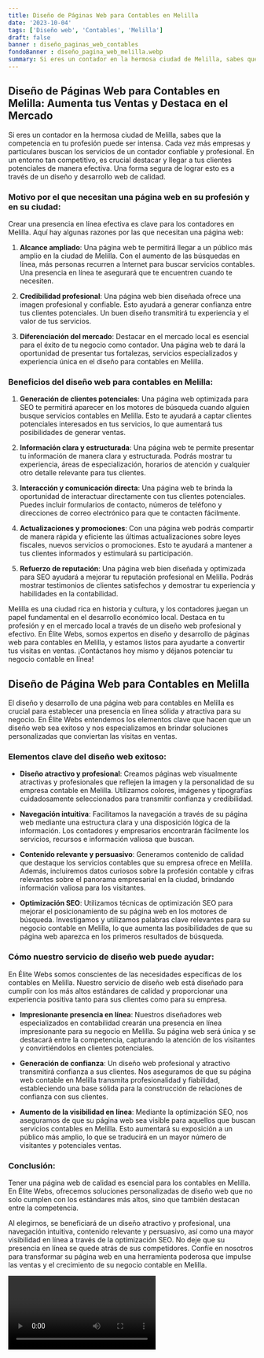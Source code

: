 ```yaml
---
title: Diseño de Páginas Web para Contables en Melilla
date: '2023-10-04'
tags: ['Diseño web', 'Contables', 'Melilla']
draft: false
banner : diseño_paginas_web_contables
fondoBanner : diseño_pagina_web_melilla.webp
summary: Si eres un contador en la hermosa ciudad de Melilla, sabes que la competencia en tu profesión puede ser intensa. Cada vez más empresas y particulares buscan los servicios de un contador confiable y profesional. En un entorno tan competitivo, es crucial destacar y llegar a tus clientes potenciales de manera efectiva. Una forma segura de lograr esto es a través de un diseño y desarrollo web de calidad.
---
```


## Diseño de Páginas Web para Contables en Melilla: Aumenta tus Ventas y Destaca en el Mercado

Si eres un contador en la hermosa ciudad de Melilla, sabes que la competencia en tu profesión puede ser intensa. Cada vez más empresas y particulares buscan los servicios de un contador confiable y profesional. En un entorno tan competitivo, es crucial destacar y llegar a tus clientes potenciales de manera efectiva. Una forma segura de lograr esto es a través de un diseño y desarrollo web de calidad.

### Motivo por el que necesitan una página web en su profesión y en su ciudad:

Crear una presencia en línea efectiva es clave para los contadores en Melilla. Aquí hay algunas razones por las que necesitan una página web:

1. **Alcance ampliado**: Una página web te permitirá llegar a un público más amplio en la ciudad de Melilla. Con el aumento de las búsquedas en línea, más personas recurren a Internet para buscar servicios contables. Una presencia en línea te asegurará que te encuentren cuando te necesiten.

2. **Credibilidad profesional**: Una página web bien diseñada ofrece una imagen profesional y confiable. Esto ayudará a generar confianza entre tus clientes potenciales. Un buen diseño transmitirá tu experiencia y el valor de tus servicios.

3. **Diferenciación del mercado**: Destacar en el mercado local es esencial para el éxito de tu negocio como contador. Una página web te dará la oportunidad de presentar tus fortalezas, servicios especializados y experiencia única en el diseño para contables en Melilla.

### Beneficios del diseño web para contables en Melilla:

1. **Generación de clientes potenciales**: Una página web optimizada para SEO te permitirá aparecer en los motores de búsqueda cuando alguien busque servicios contables en Melilla. Esto te ayudará a captar clientes potenciales interesados en tus servicios, lo que aumentará tus posibilidades de generar ventas.

2. **Información clara y estructurada**: Una página web te permite presentar tu información de manera clara y estructurada. Podrás mostrar tu experiencia, áreas de especialización, horarios de atención y cualquier otro detalle relevante para tus clientes.

3. **Interacción y comunicación directa**: Una página web te brinda la oportunidad de interactuar directamente con tus clientes potenciales. Puedes incluir formularios de contacto, números de teléfono y direcciones de correo electrónico para que te contacten fácilmente.

4. **Actualizaciones y promociones**: Con una página web podrás compartir de manera rápida y eficiente las últimas actualizaciones sobre leyes fiscales, nuevos servicios o promociones. Esto te ayudará a mantener a tus clientes informados y estimulará su participación.

5. **Refuerzo de reputación**: Una página web bien diseñada y optimizada para SEO ayudará a mejorar tu reputación profesional en Melilla. Podrás mostrar testimonios de clientes satisfechos y demostrar tu experiencia y habilidades en la contabilidad.

Melilla es una ciudad rica en historia y cultura, y los contadores juegan un papel fundamental en el desarrollo económico local. Destaca en tu profesión y en el mercado local a través de un diseño web profesional y efectivo. En Élite Webs, somos expertos en diseño y desarrollo de páginas web para contables en Melilla, y estamos listos para ayudarte a convertir tus visitas en ventas. ¡Contáctanos hoy mismo y déjanos potenciar tu negocio contable en línea!

<GifSeo />

<Cta />

## Diseño de Página Web para Contables en Melilla

El diseño y desarrollo de una página web para contables en Melilla es crucial para establecer una presencia en línea sólida y atractiva para su negocio. En Élite Webs entendemos los elementos clave que hacen que un diseño web sea exitoso y nos especializamos en brindar soluciones personalizadas que conviertan las visitas en ventas.

### Elementos clave del diseño web exitoso:

- **Diseño atractivo y profesional**: Creamos páginas web visualmente atractivas y profesionales que reflejen la imagen y la personalidad de su empresa contable en Melilla. Utilizamos colores, imágenes y tipografías cuidadosamente seleccionados para transmitir confianza y credibilidad.

- **Navegación intuitiva**: Facilitamos la navegación a través de su página web mediante una estructura clara y una disposición lógica de la información. Los contadores y empresarios encontrarán fácilmente los servicios, recursos e información valiosa que buscan.

- **Contenido relevante y persuasivo**: Generamos contenido de calidad que destaque los servicios contables que su empresa ofrece en Melilla. Además, incluiremos datos curiosos sobre la profesión contable y cifras relevantes sobre el panorama empresarial en la ciudad, brindando información valiosa para los visitantes.

- **Optimización SEO**: Utilizamos técnicas de optimización SEO para mejorar el posicionamiento de su página web en los motores de búsqueda. Investigamos y utilizamos palabras clave relevantes para su negocio contable en Melilla, lo que aumenta las posibilidades de que su página web aparezca en los primeros resultados de búsqueda.

### Cómo nuestro servicio de diseño web puede ayudar:

En Élite Webs somos conscientes de las necesidades específicas de los contables en Melilla. Nuestro servicio de diseño web está diseñado para cumplir con los más altos estándares de calidad y proporcionar una experiencia positiva tanto para sus clientes como para su empresa.

- **Impresionante presencia en línea**: Nuestros diseñadores web especializados en contabilidad crearán una presencia en línea impresionante para su negocio en Melilla. Su página web será única y se destacará entre la competencia, capturando la atención de los visitantes y convirtiéndolos en clientes potenciales.

- **Generación de confianza**: Un diseño web profesional y atractivo transmitirá confianza a sus clientes. Nos aseguramos de que su página web contable en Melilla transmita profesionalidad y fiabilidad, estableciendo una base sólida para la construcción de relaciones de confianza con sus clientes.

- **Aumento de la visibilidad en línea**: Mediante la optimización SEO, nos aseguramos de que su página web sea visible para aquellos que buscan servicios contables en Melilla. Esto aumentará su exposición a un público más amplio, lo que se traducirá en un mayor número de visitantes y potenciales ventas.

### Conclusión:

Tener una página web de calidad es esencial para los contables en Melilla. En Élite Webs, ofrecemos soluciones personalizadas de diseño web que no solo cumplen con los estándares más altos, sino que también destacan entre la competencia.

Al elegirnos, se beneficiará de un diseño atractivo y profesional, una navegación intuitiva, contenido relevante y persuasivo, así como una mayor visibilidad en línea a través de la optimización SEO. No deje que su presencia en línea se quede atrás de sus competidores. Confíe en nosotros para transformar su página web en una herramienta poderosa que impulse las ventas y el crecimiento de su negocio contable en Melilla.

<Video />

<CtaBot job='Contables' city='Melilla'/>

<Gmaps query='Melilla+españa+maps' />